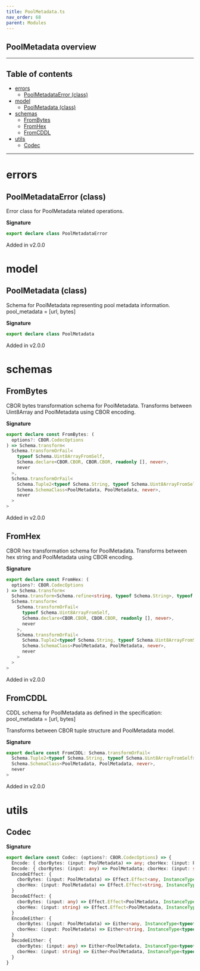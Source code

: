 ```yaml
---
title: PoolMetadata.ts
nav_order: 68
parent: Modules
---
```


## PoolMetadata overview

---

<h2 className="text-delta">Table of contents</h2>

- [errors](#errors)
  - [PoolMetadataError (class)](#poolmetadataerror-class)
- [model](#model)
  - [PoolMetadata (class)](#poolmetadata-class)
- [schemas](#schemas)
  - [FromBytes](#FromBytes)
  - [FromHex](#FromHex)
  - [FromCDDL](#fromcddl)
- [utils](#utils)
  - [Codec](#codec)

---

# errors

## PoolMetadataError (class)

Error class for PoolMetadata related operations.

**Signature**

```ts
export declare class PoolMetadataError
```

Added in v2.0.0

# model

## PoolMetadata (class)

Schema for PoolMetadata representing pool metadata information.
pool_metadata = [url, bytes]

**Signature**

```ts
export declare class PoolMetadata
```

Added in v2.0.0

# schemas

## FromBytes

CBOR bytes transformation schema for PoolMetadata.
Transforms between Uint8Array and PoolMetadata using CBOR encoding.

**Signature**

```ts
export declare const FromBytes: (
  options?: CBOR.CodecOptions
) => Schema.transform<
  Schema.transformOrFail<
    typeof Schema.Uint8ArrayFromSelf,
    Schema.declare<CBOR.CBOR, CBOR.CBOR, readonly [], never>,
    never
  >,
  Schema.transformOrFail<
    Schema.Tuple2<typeof Schema.String, typeof Schema.Uint8ArrayFromSelf>,
    Schema.SchemaClass<PoolMetadata, PoolMetadata, never>,
    never
  >
>
```

Added in v2.0.0

## FromHex

CBOR hex transformation schema for PoolMetadata.
Transforms between hex string and PoolMetadata using CBOR encoding.

**Signature**

```ts
export declare const FromHex: (
  options?: CBOR.CodecOptions
) => Schema.transform<
  Schema.transform<Schema.refine<string, typeof Schema.String>, typeof Schema.Uint8ArrayFromSelf>,
  Schema.transform<
    Schema.transformOrFail<
      typeof Schema.Uint8ArrayFromSelf,
      Schema.declare<CBOR.CBOR, CBOR.CBOR, readonly [], never>,
      never
    >,
    Schema.transformOrFail<
      Schema.Tuple2<typeof Schema.String, typeof Schema.Uint8ArrayFromSelf>,
      Schema.SchemaClass<PoolMetadata, PoolMetadata, never>,
      never
    >
  >
>
```

Added in v2.0.0

## FromCDDL

CDDL schema for PoolMetadata as defined in the specification:
pool_metadata = [url, bytes]

Transforms between CBOR tuple structure and PoolMetadata model.

**Signature**

```ts
export declare const FromCDDL: Schema.transformOrFail<
  Schema.Tuple2<typeof Schema.String, typeof Schema.Uint8ArrayFromSelf>,
  Schema.SchemaClass<PoolMetadata, PoolMetadata, never>,
  never
>
```

Added in v2.0.0

# utils

## Codec

**Signature**

```ts
export declare const Codec: (options?: CBOR.CodecOptions) => {
  Encode: { cborBytes: (input: PoolMetadata) => any; cborHex: (input: PoolMetadata) => string }
  Decode: { cborBytes: (input: any) => PoolMetadata; cborHex: (input: string) => PoolMetadata }
  EncodeEffect: {
    cborBytes: (input: PoolMetadata) => Effect.Effect<any, InstanceType<typeof PoolMetadataError>>
    cborHex: (input: PoolMetadata) => Effect.Effect<string, InstanceType<typeof PoolMetadataError>>
  }
  DecodeEffect: {
    cborBytes: (input: any) => Effect.Effect<PoolMetadata, InstanceType<typeof PoolMetadataError>>
    cborHex: (input: string) => Effect.Effect<PoolMetadata, InstanceType<typeof PoolMetadataError>>
  }
  EncodeEither: {
    cborBytes: (input: PoolMetadata) => Either<any, InstanceType<typeof PoolMetadataError>>
    cborHex: (input: PoolMetadata) => Either<string, InstanceType<typeof PoolMetadataError>>
  }
  DecodeEither: {
    cborBytes: (input: any) => Either<PoolMetadata, InstanceType<typeof PoolMetadataError>>
    cborHex: (input: string) => Either<PoolMetadata, InstanceType<typeof PoolMetadataError>>
  }
}
```
